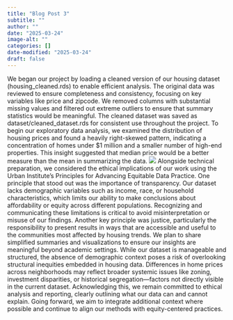 ```yaml
---
title: "Blog Post 3"
subtitle: ""
author: ""
date: "2025-03-24"
image-alt: ""
categories: []
date-modified: "2025-03-24"
draft: false
---
```

We began our project by loading a cleaned version of our housing dataset (housing_cleaned.rds) to enable efficient analysis. The original data was reviewed to ensure completeness and consistency, focusing on key variables like price and zipcode. We removed columns with substantial missing values and filtered out extreme outliers to ensure that summary statistics would be meaningful. The cleaned dataset was saved as dataset/cleaned_dataset.rds for consistent use throughout the project. To begin our exploratory data analysis, we examined the distribution of housing prices and found a heavily right-skewed pattern, indicating a concentration of homes under $1 million and a smaller number of high-end properties. This insight suggested that median price would be a better measure than the mean in summarizing the data.
![](housing_plo1t.png)
Alongside technical preparation, we considered the ethical implications of our work using the Urban Institute’s Principles for Advancing Equitable Data Practice. One principle that stood out was the importance of transparency. Our dataset lacks demographic variables such as income, race, or household characteristics, which limits our ability to make conclusions about affordability or equity across different populations. Recognizing and communicating these limitations is critical to avoid misinterpretation or misuse of our findings. Another key principle was justice, particularly the responsibility to present results in ways that are accessible and useful to the communities most affected by housing trends. We plan to share simplified summaries and visualizations to ensure our insights are meaningful beyond academic settings.
While our dataset is manageable and structured, the absence of demographic context poses a risk of overlooking structural inequities embedded in housing data. Differences in home prices across neighborhoods may reflect broader systemic issues like zoning, investment disparities, or historical segregation—factors not directly visible in the current dataset. Acknowledging this, we remain committed to ethical analysis and reporting, clearly outlining what our data can and cannot explain. Going forward, we aim to integrate additional context where possible and continue to align our methods with equity-centered practices.
